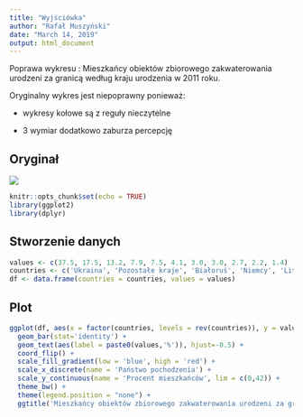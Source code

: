 ```yaml
---
title: "Wyjściówka"
author: "Rafał Muszyński"
date: "March 14, 2019"
output: html_document
---
```


Poprawa wykresu : Mieszkańcy obiektów zbiorowego zakwaterowania urodzeni za granicą
według kraju urodzenia w 2011 roku.

Oryginalny wykres jest niepoprawny ponieważ:

- wykresy kołowe są z reguły nieczytelne

- 3 wymiar dodatkowo zaburza percepcję

## Oryginał
![](./original.png)

```r
knitr::opts_chunk$set(echo = TRUE)
library(ggplot2)
library(dplyr)
```

## Stworzenie danych

```r
values <- c(37.5, 17.5, 13.2, 7.9, 7.5, 4.1, 3.0, 3.0, 2.7, 2.2, 1.4)
countries <- c('Ukraina', 'Pozostałe kraje', 'Białoruś', 'Niemcy', 'Litwa', 'Rosja','ZSRR','Kazachstan','Chiny','Francja','Stany Zjednoczone')
df <- data.frame(countries = countries, values = values)
```

## Plot

```r
ggplot(df, aes(x = factor(countries, levels = rev(countries)), y = values, fill = values)) +
  geom_bar(stat='identity') +
  geom_text(aes(label = paste0(values,'%')), hjust=-0.5) + 
  coord_flip() + 
  scale_fill_gradient(low = 'blue', high = 'red') + 
  scale_x_discrete(name = 'Państwo pochodzenia') + 
  scale_y_continuous(name = 'Procent mieszkańców', lim = c(0,42)) + 
  theme_bw() +
  theme(legend.position = "none") +
  ggtitle('Mieszkańcy obiektów zbiorowego zakwaterowania urodzeni za granicą')
```

